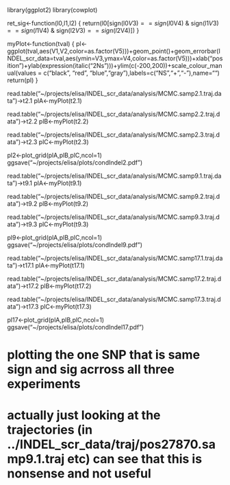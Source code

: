 library(ggplot2)
library(cowplot)

ret_sig<-function(l0,l1,l2) {
  return(l0[sign(l0$V3) == sign(l0$V4) & sign(l1$V3) == sign(l1$V4) & sign(l2$V3) == sign(l2$V4)])
}

myPlot<-function(tval) {
  pl<-ggplot(tval,aes(V1,V2,color=as.factor(V5)))+geom_point()+geom_errorbar(INDEL_scr_data=tval,aes(ymin=V3,ymax=V4,color=as.factor(V5)))+xlab("position")+ylab(expression(italic("2Ns")))+ylim(c(-200,200))+scale_colour_manual(values = c("black", "red", "blue","gray"),labels=c("NS","+","-"),name="")
  return(pl)
}



read.table("~/projects/elisa/INDEL_scr_data/analysis/MCMC.samp2.1.traj.data")->t2.1
plA<-myPlot(t2.1)

read.table("~/projects/elisa/INDEL_scr_data/analysis/MCMC.samp2.2.traj.data")->t2.2
plB<-myPlot(t2.2)

read.table("~/projects/elisa/INDEL_scr_data/analysis/MCMC.samp2.3.traj.data")->t2.3
plC<-myPlot(t2.3)

pl2<-plot_grid(plA,plB,plC,ncol=1)
ggsave("~/projects/elisa/plots/condIndel2.pdf")

read.table("~/projects/elisa/INDEL_scr_data/analysis/MCMC.samp9.1.traj.data")->t9.1
plA<-myPlot(t9.1)

read.table("~/projects/elisa/INDEL_scr_data/analysis/MCMC.samp9.2.traj.data")->t9.2
plB<-myPlot(t9.2)

read.table("~/projects/elisa/INDEL_scr_data/analysis/MCMC.samp9.3.traj.data")->t9.3
plC<-myPlot(t9.3)

pl9<-plot_grid(plA,plB,plC,ncol=1)
ggsave("~/projects/elisa/plots/condIndel9.pdf")

read.table("~/projects/elisa/INDEL_scr_data/analysis/MCMC.samp17.1.traj.data")->t17.1
plA<-myPlot(t17.1)

read.table("~/projects/elisa/INDEL_scr_data/analysis/MCMC.samp17.2.traj.data")->t17.2
plB<-myPlot(t17.2)

read.table("~/projects/elisa/INDEL_scr_data/analysis/MCMC.samp17.3.traj.data")->t17.3
plC<-myPlot(t17.3)

pl17<-plot_grid(plA,plB,plC,ncol=1)
ggsave("~/projects/elisa/plots/condIndel17.pdf")

# plotting the one SNP that is same sign and sig acrross all three experiments
# actually just looking at the trajectories (in ../INDEL_scr_data/traj/pos27870.samp9.1.traj etc) can see that this is nonsense and not useful

